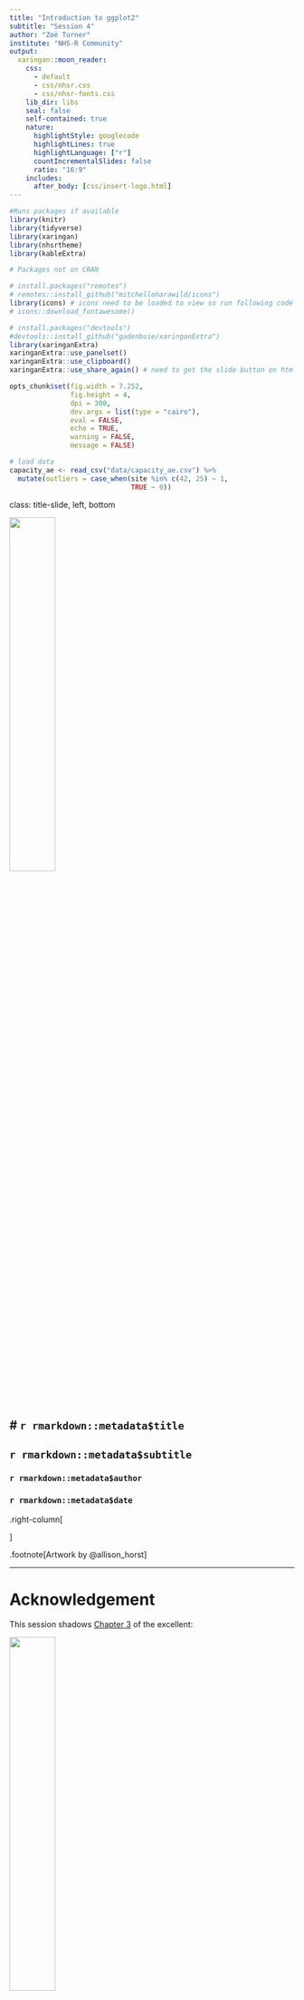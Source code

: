 ```yaml
---
title: "Introduction to ggplot2"
subtitle: "Session 4"
author: "Zoë Turner"
institute: "NHS-R Community"
output:
  xaringan::moon_reader:
    css: 
      - default
      - css/nhsr.css
      - css/nhsr-fonts.css
    lib_dir: libs
    seal: false
    self-contained: true
    nature:
      highlightStyle: googlecode
      highlightLines: true
      highlightLanguage: ["r"]
      countIncrementalSlides: false
      ratio: "16:9"
    includes:
      after_body: [css/insert-logo.html]
---
```


```r

#Runs packages if available
library(knitr)
library(tidyverse)
library(xaringan)
library(nhsrtheme)
library(kableExtra)

# Packages not on CRAN

# install.packages("remotes")
# remotes::install_github("mitchelloharawild/icons")
library(icons) # icons need to be loaded to view so run following code if not already done
# icons::download_fontawesome()

# install.packages("devtools")
#devtools::install_github("gadenbuie/xaringanExtra")
library(xaringanExtra)
xaringanExtra::use_panelset()
xaringanExtra::use_clipboard()
xaringanExtra::use_share_again() # need to get the slide button on html view

opts_chunk$set(fig.width = 7.252,
               fig.height = 4,
               dpi = 300,
               dev.args = list(type = "cairo"),
               eval = FALSE, 
               echo = TRUE,
               warning = FALSE,
               message = FALSE)

# load data
capacity_ae <- read_csv("data/capacity_ae.csv") %>% 
  mutate(outliers = case_when(site %in% c(42, 25) ~ 1,
                              TRUE ~ 0))

```

class: title-slide, left, bottom

<img src="img/session04/ggplot2_masterpiece.PNG" width="40%"/>

# `r rmarkdown::metadata$title`
----
## **`r rmarkdown::metadata$subtitle`**
### `r rmarkdown::metadata$author`
### `r rmarkdown::metadata$date`

.right-column[

]

.footnote[Artwork by @allison_horst]

---

# Acknowledgement

This session shadows [Chapter 3](https://r4ds.had.co.nz/data-visualisation.html) of the excellent:

<img class="center" src="img/session04/r-for-data-science.PNG" width="40%"/>

---

# ggplot2

Is one of several plotting systems in R

<img class="center" src="img/session04/tweet-poll.PNG" width="40%"/>

{plotly} is used by [Public Health Scotland](https://github.com/Public-Health-Scotland/scotpho-plotly-charts/blob/master/plotly_chart_functions.R)
---

# Why is ggplot popular?
</br>

</br> 1. Well designed and supported </br> 
</br> 2. Highly versatile </br> 
</br> 3. Attractive graphics (with a little work)

.footnote[1. Why start with ggplot : http://varianceexplained.org/r/teach_ggplot2_to_beginners/
2. Argument against:
https://simplystatistics.org/2016/02/11/why-i-dont-use-ggplot2/]

---

[</br> <img class="center" src="img/session04/bbc-plots.PNG"/>](https://bbc.github.io/rcookbook/#left-alignright-align_text)

---

# ggplot2
</br>

</br> ggplot2 is part of the tidyverse. </br>
</br> So, at the top of your script type:

```r
library(tidyverse)
```

---

class: inverse, middle, center

## Project 1: </br>
</br> Let’s explore a perennial </br>
</br> challenge for the NHS:

---

# Pressures in A&E

</br> <img class="center" src="img/session04/demand-and-capacity.PNG"/>

.footnote[
1. [Picture 1](https://www.deviantart.com/luckymarine577/art/Animated-Ambulance-338970039) by Unknown Author is licensed under [CC BY SA NC](https://creativecommons.org/licenses/by-nc-sa/3.0/)
2. [Picture 2](https://creativecommons.org/licenses/by-nc-sa/3.0/) by Unknown Author is licensed under [CC BY SA NC](https://creativecommons.org/licenses/by-nc-sa/3.0/)
]

---

# Data: Capacity in A&E
</br>

The dataset we loaded earlier, `capacity_ae`, shows </br>
</br> changes in the capacity of A&E departments from </br>
</br> 2017 to 2018

.footnote[Closely based on datasets collected by the NHS Benchmarking Network]

--
</br>

</br> The object named .green[capacity_ae] is a data frame

---

## What is a data frame?

A data frame stores tabular data:

<img class="center" src="img/session04/tidydata_1.JPG" width="90%"/>

.footnote[Artwork by @allison_horst]


---

## tibble = data frame

In the tidyverse you may see the term "tibble" </br>
</br> We’ll take "tibble" to be synonymous with "data frame"

</br>
>A tibble... is a modern reimagining of the data.frame...
>
>Tibbles are data.frames that are .blue[lazy and surly]: they do less (i.e. they don’t change variable names or types, and don’t do partial matching) and .blue[complain more] (e.g. when a variable does not exist). 
>
> This forces you to confront problems earlier, typically leading to cleaner, more expressive code. 

.footnote[emphasis added to [quote](https://tibble.tidyverse.org/)]

---

## Viewing the data frame

### Option 1

<img class="center" src="img/session04/view-data-frame.PNG" width="90%"/>

---

## Viewing the data frame

This brings up a view of the data in a new tab:

<img class="center" src="img/session04/view-capacity-ae.PNG" width="90%"/>

---

## Viewing the data frame

Click here to show the data frame in a new window

<img class="center" src="img/session04/open-view-window.PNG" width="90%"/>

Useful when using multiple monitors

---

## Viewing the data frame

### Option 2

Type the name of the dataset in editor/console, and
run the line (shortcut <kbd> Ctrl + Enter</kbd>)

<img class="center" src="img/session04/view-data-frame2.PNG" width="60%"/>

---

class: inverse, center, middle

## Q. Do we understand the variable names?

_(and what they mean)_

--

<img class="center" src="img/session04/variable-names.PNG" width="60%"/>

---

### "The simple graph has brought more information to the data analyst's mind than any other device"

<img class="center" src="img/session04/ggplot2_exploratory.PNG" width="50%">

.footnote[John Tukey, quoted in [R for Data Science](https://r4ds.had.co.nz/data-visualisation.html)]

---

# Graphs with ggplot2

</br>

## Q. Is a change in the number of cubicles available in A&E associated with a change in length of attendance?

--

<img class="center" src="img/session04/axes-description.png">

---

# Q. Is a change in the number of cubicles available in A&E associated with a change in length of attendance?

Note that R is case sensitive.

```r

ggplot(data = capacity_ae) +
  geom_point(aes(x = dcubicles, y = dwait))

```

---

# Let's explain the code

1. We begin our plot with ggplot2

```r
ggplot() + 
```

---

# Let's explain the code

1. We begin our plot with ggplot2

1. Inside ggplot() we can specify the dataset

```r
ggplot(data = capacity_ae)  
```

---

# Let's explain the code

1. We begin our plot with ggplot2

1. Inside ggplot() we can specify the dataset

1. Next, we add layer(s) with + at the end

```r
ggplot(data = capacity_ae) + 
  geom_point(aes(x = dcubicles, y = dwait))
```

---

class: center, middle

# Choices

There are choices about the chart to use but also the details of the chart

<img class="center" src="img/session04/pie_charts.JPG" width="80%"/>

---

class: center, middle

# Choices

</br> 

</br> 1. What shape will represent the data points?
</br> 
</br> 

# .black[`r icons::icon_style(fontawesome("square-full"), scale = 2)`]

---

class: center, middle

# Choices
</br> 

</br> 1. What shape will represent the data points?
</br>
</br> 

# .black[`r icons::icon_style(fontawesome("circle", style = "solid"), scale = 2)`]

.pull-right[
.blue[**geom**]etric 
object]

---

class: center, middle

# Choices

.darkgrey[
1\. What shape will represent the data? .blue[geom]] 
2\. What visual (.blue[**aes**]thetic attributes do we give to the geom?)

# .black[`r icons::icon_style(fontawesome("circle", style = "solid"), scale = 2)`]

---

class: center, middle

# Choices

.darkgrey[
1\. What shape will represent the data? .blue[geom]] 

2\. What visual (.blue[**aes**]thetic attributes do we give to the geom?)

# .black[`r icons::icon_style(fontawesome("circle", style = "solid"))`]

.pull-right[
## .blue[size]
]

---

class: center, middle

# Choices

.darkgrey[
1\. What shape will represent the data? .blue[geom]] 

2\. What visual (.blue[**aes**]thetic attributes do we give to the geom?)

# `r icons::icon_style(fontawesome("arrows-alt-h"), scale = 2)` .black[`r icons::icon_style(fontawesome("circle", style = "solid"), scale = 2)`]

.pull-right[
## position (x axis)
]

---

class: center, middle

# Choices

.darkgrey[
1\. What shape will represent the data? .blue[geom]] 

2\. What visual (.blue[**aes**]thetic attributes do we give to the geom?)

# `r icons::icon_style(fontawesome("arrows-alt-v"), scale = 2)` .black[`r icons::icon_style(fontawesome("circle", style = "solid"), scale = 2)`]

.pull-right[
## position (y axis)
]

---

class: center, middle

# Choices

.darkgrey[
1\. What shape will represent the data? .blue[geom]] 

2\. What visual (.blue[**aes**]thetic attributes do we give to the geom?)

# `r icons::icon_style(fontawesome("circle", style = "solid"), scale = 2)`

.pull-right[
## colour
]

---

# A statistical graphic

Shape/colour/size `r icons::fontawesome("arrow-right")` geom all default

```r

ggplot(data = capacity_ae) + 
  geom_point(aes(x = dcubicles, y = dwait))#<<

```

---

class: middle, center

# Functions ()

ggplot(), geom_point(), and aes() are functions </br> 

</br> Running a function does something </br> 
</br> Functions are given zero or more inputs (arguments) </br> 
</br> Arguments of a function are separated by commas

---

class: center

# Functions ()

</br> You can explicitly name arguments; </br> 

```r
ggplot(data = capacity_ae) +
```

</br> Or not: </br> 

```r
ggplot(capacity_ae) +
```

---

# Functions ()

</br> Other arguments like axes x and y are in a particular order; </br> 

```r
ggplot(data = capacity_ae) + 
  geom_point(aes(x = dcubicles, y = dwait)) #<<
```

</br> It is possible to write it like:

```r
ggplot(data = capacity_ae) + 
  geom_point(aes(y = dwait, x = dcubicles)) #<<
```

But could be confusing.
---

# Functions ()

Here, we have provided **ggplot()** with one named argument

.pull-right[
.darkgrey[ggplot(.blue[**data = capacity_ae**]) + 
</br>
geom_point(.blue[**aes(x = dcubicles, y = dwait)**])]
]


And given **aes()** two named arguments </br>

</br> Unspecified (yet required) arguments will often revert to .green[default values]

---

# Shorthand

Since ggplot2 knows the order of essential arguments, it is not necessary to name arguments:

.green[data = can be omitted </br>] 

and 

.green[x = goes first and y = goes second]

```r

ggplot(capacity_ae) + 
  geom_point(aes(dcubicles, dwait)) #<<

```



---

# geoms

We tend to describe plots in terms of the geom used:

</br> <img class="center" src="img/session04/geoms.PNG" width="80%"/>

---

# Layering geoms

We can display more than one geom in a plot:

.blue[`r icons::fontawesome("plus")`] to add a layer

</br>

ggplot(data = capacity_ae) .blue[`r icons::fontawesome("plus")`] 
</br> .blue[geom_point](aes(x = dcubicles, y = dwait)) .blue[`r icons::fontawesome("plus")`] 
</br> .blue[geom_smooth] aes(x = dcubicles, y = dwait))

</br>

.blue[then specify another geom...]
  
---

# Your turn

This is our current plot:

```r

ggplot(data = capacity_ae) + 
  geom_point(aes(x = dcubicles, y = dwait))

```

</br> Add a geom_smooth layer (to help identify patterns)

</br> Hint: Don't forget the .blue[+] and aes() values in the new layer

---

# Your turn - Answer

```r

ggplot(data = capacity_ae) + 
  geom_point(aes(x = dcubicles, y = dwait)) +
  geom_smooth(aes(x = dcubicles, y = dwait))

```

---

```r

```

---

# One more thing

We'd probably prefer a linear fit rather than a non linear fit:

```r
ggplot(data = capacity_ae) + 
  geom_point(aes(x = dcubicles, y = dwait)) +
  geom_smooth(aes(x = dcubicles, y = dwait),
              method = "lm") #<<
```

---

```r

```

---

# What is happening here?

```r
ggplot(data = capacity_ae) + 
  geom_point(aes(x = dcubicles, y = dwait, colour = outliers), show.legend = FALSE) +
  geom_smooth(aes(x = dcubicles, y = dwait),
              method = "lm", colour = "grey") +
  scale_color_gradient(low = "grey", high = "black")
```

---

class: center, middle

# Hypothesis

</br> The two sites have seen staffing increases

</br> We can map point .blue[colour] (aesthetic attribute) to the staff_increase variable to find out

</br> We will add colour to the chart depending on the value of staff_increase (TRUE or FALSE, 1 or 0)

---

# Adding another dimension

Put an argument **inside** aes() if you want a visual attribute to change with different values of a variable.

```r

ggplot(data = capacity_ae) + 
  geom_point(aes(x = dcubicles, y = dwait, 
                 colour = staff_increase)) + #<<
  geom_smooth(aes(x = dcubicles, y = dwait),
              method = "lm") 
```

</br> We could have equally have chosen size or shape but these make graphic less clear

---

# What is happening here? - Answer

The two sites have indeed seen an increase in staff levels which has had an effect on the dwait even though dcubicles are relatively low.

```r

```

---

# Important distinction

If you want a visual attribute to be applied across the whole plot, the argument goes **outside** aes():

```r
ggplot(data = capacity_ae) + 
  geom_point(aes(x = dcubicles, y = dwait), #<<
                 colour = "red") + 
  geom_smooth(aes(x = dcubicles, y = dwait),
              method = "lm") 
```

</br> This works too because the colour is generically applied:

```r
ggplot(data = capacity_ae) + 
  geom_point(aes(x = dcubicles, y = dwait, #<<
                 colour = "red")) + 
  geom_smooth(aes(x = dcubicles, y = dwait),
              method = "lm") 
```

---

# Important distinction

Or apply a size globally:

```r
ggplot(data = capacity_ae) + 
  geom_point(aes(x = dcubicles, y = dwait), #<<
                 size = "4") +#<<
  geom_smooth(aes(x = dcubicles, y = dwait),
              method = "lm") 
```

---

# Layering geoms

To avoid duplication, we can pass the common local aes() arguments to ggplot to make them global. Instead of duplicating the same aes(dcublicles, dwait):

```r
ggplot(data = capacity_ae) +
  geom_point(aes(dcubicles, dwait)) + #<<
  geom_smooth(aes(dcubicles, dwait)) #<<
```

</br> Move the aes to the "global":

```r
ggplot(data = capacity_ae, aes(dcubicles, dwait)) +
  geom_point() + #<<
  geom_smooth() #<<
```

---

# Small multiples magic

Another way to visualise the relationship between multiple variables is with a facet_wrap() layer:

```r
ggplot(data = capacity_ae) + 
  geom_point(aes(x = dcubicles, y = dwait)) +
  facet_wrap(~ staff_increase) #<<
```

---

# Small multiples 

Another way to visualise the relationship between multiple variables is with a facet_wrap() layer:

```r
ggplot(data = capacity_ae) + 
  geom_point(aes(x = dcubicles, y = dwait)) +
  facet_wrap(~ staff_increase,
             ncol = 1) #<<
```
---

class: center, middle

# Demonstrating geom charts

(note: these are simple,
</br> unpolished graphics)

---

# Q. How are “wait” values distributed?

## Histogram

```r
ggplot(data = capacity_ae) + 
  geom_histogram(aes(dwait))
```

---

# Q. How are “wait” values distributed?

## Histogram

```r
ggplot(data = capacity_ae) + 
  geom_histogram(aes(dwait),
                 binwidth = 10)
```

</br> With "bins" set so more uniformed in spread:


---

# Q. Number of attendances by site?

## Bar plot

```r
ggplot(data = capacity_ae) +
  geom_col(aes (x = site,
                y = attendance2018))
```

--

</br> Reorder site __by__ attendances

```r
ggplot(data = capacity_ae) +
  geom_col(aes (x = reorder(site, attendance2018), #<<
                y = attendance2018))
```

---

# Q. Number of attendances by site?

## Boxplot

```r
ggplot(data = capacity_ae) +
  geom_boxplot(aes(staff_increase, dwait))
```

--

### Plot labels

Can be applied to all types of charts:

```r
ggplot(data = capacity_ae) +
  geom_boxplot(aes(staff_increase, dwait)) +
  labs(title = "Do changes in staffing...", #<<
       y = "Waiting") #<<
```

---

# To save a plot

```r
ggplot(data = capacity_ae) + 
  geom_point(aes(x = dcubicles, y = dwait)) + 
  geom_smooth(aes(x = dcubicles, y = dwait),
              method = "lm") +
  ggsave("plot_name.png") #<<
```

---

# To save a plot

```r
ggplot(data = capacity_ae) + 
  geom_point(aes(x = dcubicles, y = dwait)) + 
  geom_smooth(aes(x = dcubicles, y = dwait),
              method = "lm") +
  ggsave("plot_name.png", units = "cm", #<<
         height = 10, width = 8) #<<
```

</br> By default saves a plot in the same dimensions as plot window.

In future, you'll wish to add height, width and "units" arguments to specify plot dimensions.

---
#### This work is licensed as
</br> Creative Commons
</br> Attribution
</br> ShareAlike 4.0
</br> International
</br> To view a copy of this license, visit
</br> https://creativecommons.org/licenses/by/4.0/
